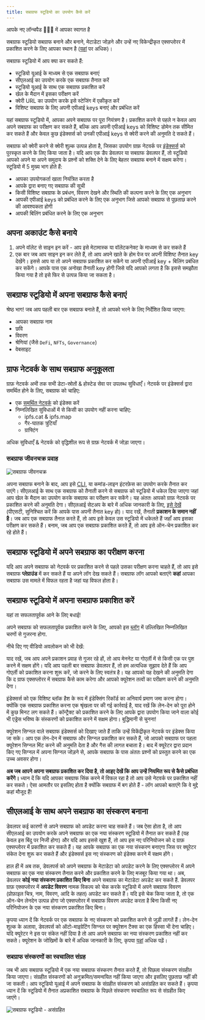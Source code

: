 ```yaml
---
title: सबग्राफ स्टूडियो का उपयोग कैसे करें
---
```


आपके नए लॉन्चपैड 👩🏽‍🚀 में आपका स्वागत है

सबग्राफ स्टूडियो सबग्राफ बनाने और बनाने, मेटाडेटा जोड़ने और उन्हें नए विकेन्द्रीकृत एक्सप्लोरर में प्रकाशित करने के लिए आपका स्थान है ([यहां](/network/explorer) पर अधिक)।

सबग्राफ स्टूडियो में आप क्या कर सकते हैं:

- स्टूडियो यूआई के माध्यम से एक सबग्राफ बनाएं
- सीएलआई का उपयोग करके एक सबग्राफ तैनात करें
- स्टूडियो यूआई के साथ एक सबग्राफ प्रकाशित करें
- खेल के मैदान में इसका परीक्षण करें
- क्वेरी URL का उपयोग करके इसे स्टेजिंग में एकीकृत करें
- विशिष्ट सबग्राफ के लिए अपनी एपीआई keys बनाएं और प्रबंधित करें

यहां सबग्राफ स्टूडियो में, आपका अपने सबग्राफ पर पूरा नियंत्रण है। प्रकाशित करने से पहले न केवल आप अपने सबग्राफ का परीक्षण कर सकते हैं, बल्कि आप अपनी एपीआई keys को विशिष्ट डोमेन तक सीमित कर सकते हैं और केवल कुछ इंडेक्सर्स को उनकी एपीआई keys से क्वेरी करने की अनुमति दे सकते हैं।

सबग्राफ को क्वेरी करने से क्वेरी शुल्क उत्पन्न होता है, जिसका उपयोग ग्राफ़ नेटवर्क पर [इंडेक्सर्स](/network/indexing) को पुरस्कृत करने के लिए किया जाता है। यदि आप एक डैप डेवलपर या सबग्राफ डेवलपर हैं, तो स्टूडियो आपको अपने या अपने समुदाय के प्रश्नों को शक्ति देने के लिए बेहतर सबग्राफ बनाने में सक्षम करेगा। स्टूडियो में 5 मुख्य भाग होते हैं:

- आपका उपयोगकर्ता खाता नियंत्रित करता है
- आपके द्वारा बनाए गए सबग्राफ की सूची
- किसी विशिष्ट सबग्राफ के प्रबंधन, विवरण देखने और स्थिति की कल्पना करने के लिए एक अनुभाग
- आपकी एपीआई keys को प्रबंधित करने के लिए एक अनुभाग जिसे आपको सबग्राफ से पूछताछ करने की आवश्यकता होगी
- आपकी बिलिंग प्रबंधित करने के लिए एक अनुभाग

## अपना अकाउंट कैसे बनाये

1. अपने वॉलेट से साइन इन करें - आप इसे मेटामास्क या वॉलेटकनेक्ट के माध्यम से कर सकते हैं
1. एक बार जब आप साइन इन कर लेते हैं, तो आप अपने खाते के होम पेज पर अपनी विशिष्ट तैनात key देखेंगे। इससे आप या तो अपने सबग्राफ प्रकाशित कर सकेंगे या अपनी एपीआई key + बिलिंग प्रबंधित कर सकेंगे। आपके पास एक अनोखा तैनाती key होगी जिसे यदि आपको लगता है कि इससे समझौता किया गया है तो इसे फिर से उत्पन्न किया जा सकता है।

## सबग्राफ स्टूडियो में अपना सबग्राफ कैसे बनाएं

श्रेष्ठ भाग! जब आप पहली बार एक सबग्राफ बनाते हैं, तो आपको भरने के लिए निर्देशित किया जाएगा:

- आपका सबग्राफ नाम
- छवि
- विवरण
- श्रेणियां (जैसे ` DeFi `, ` NFTs `, `Governance`)
- वेबसाइट

## ग्राफ नेटवर्क के साथ सबग्राफ अनुकूलता

ग्राफ़ नेटवर्क अभी तक सभी डेटा-स्रोतों & होस्टेड सेवा पर उपलब्ध सुविधाएँ। नेटवर्क पर इंडेक्सर्स द्वारा समर्थित होने के लिए, सबग्राफ को चाहिए:

- एक [समर्थित नेटवर्क](/developing/supported-networks) को इंडेक्स करें
- निम्नलिखित सुविधाओं में से किसी का उपयोग नहीं करना चाहिए:
  - ipfs.cat & ipfs.map
  - गैर-घातक त्रुटियाँ
  - ग्राफ्टिंग

अधिक सुविधाएँ & नेटवर्क को वृद्धिशील रूप से ग्राफ़ नेटवर्क में जोड़ा जाएगा।

### सबग्राफ जीवनचक्र प्रवाह

![सबग्राफ जीवनचक्र](/img/subgraph-lifecycle.png)

अपना सबग्राफ बनाने के बाद, आप इसे [CLI](https://github.com/graphprotocol/graph-cli), या कमांड-लाइन इंटरफ़ेस का उपयोग करके तैनात कर पाएंगे। सीएलआई के साथ एक सबग्राफ को तैनाती करने से सबग्राफ को स्टूडियो में धकेल दिया जाएगा जहां आप खेल के मैदान का उपयोग करके सबग्राफ का परीक्षण कर सकेंगे। यह अंततः आपको ग्राफ़ नेटवर्क पर प्रकाशित करने की अनुमति देगा। सीएलआई सेटअप के बारे में अधिक जानकारी के लिए, [इसे देखें](/developing/defining-a-subgraph#install-the-graph-cli) (पीएसटी, सुनिश्चित करें कि आपके पास अपनी तैनात key हो)। याद रखें, तैनाती **प्रकाशन के समान नहीं है**। जब आप एक सबग्राफ तैनात करते हैं, तो आप इसे केवल उस स्टूडियो में धकेलते हैं जहाँ आप इसका परीक्षण कर सकते हैं। बनाम, जब आप एक सबग्राफ प्रकाशित करते हैं, तो आप इसे ऑन-चेन प्रकाशित कर रहे होते हैं।

## सबग्राफ स्टूडियो में अपने सबग्राफ का परीक्षण करना

यदि आप अपने सबग्राफ को नेटवर्क पर प्रकाशित करने से पहले उसका परीक्षण करना चाहते हैं, तो आप इसे सबग्राफ **प्लेग्राउंड** में कर सकते हैं या अपने लॉग देख सकते हैं। सबग्राफ लॉग आपको बताएंगे **कहां** आपका सबग्राफ उस मामले में विफल रहता है जहां यह विफल होता है।

## सबग्राफ स्टूडियो में अपना सबग्राफ प्रकाशित करें

यहां ता सफलतापूर्वक आने के लिए बधाई!

अपने सबग्राफ को सफलतापूर्वक प्रकाशित करने के लिए, आपको इस [ब्लॉग](https://thegraph.com/blog/build-with-subgraph-studio) में उल्लिखित निम्नलिखित चरणों से गुजरना होगा.

नीचे दिए गए वीडियो अवलोकन को भी देखें:

<VideoEmbed youtube="HfDgC2oNnwo" />

याद रखें, जब आप अपने प्रकाशन प्रवाह से गुजर रहे हों, तो आप मेननेट या गोएर्ली में से किसी एक पर पुश करने में सक्षम होंगे। यदि आप पहली बार सबग्राफ डेवलपर हैं, तो हम अत्यधिक सुझाव देते हैं कि आप गोएर्ली को प्रकाशित करना शुरू करें, जो करने के लिए स्वतंत्र है। यह आपको यह देखने की अनुमति देगा कि द ग्राफ एक्सप्लोरर में सबग्राफ कैसे काम करेगा और आपको क्यूरेशन तत्वों का परीक्षण करने की अनुमति देगा।

इंडेक्सर्स को एक विशिष्ट ब्लॉक हैश के रूप में इंडेक्सिंग रिकॉर्ड का अनिवार्य प्रमाण जमा करना होगा। क्योंकि एक सबग्राफ प्रकाशित करना एक श्रृंखला पर की गई कार्रवाई है, याद रखें कि लेन-देन को पूरा होने में कुछ मिनट लग सकते हैं। कॉन्ट्रैक्ट को प्रकाशित करने के लिए आपके द्वारा उपयोग किया जाने वाला कोई भी एड्रेस भविष्य के संस्करणों को प्रकाशित करने में सक्षम होगा। बुद्धिमानी से चुनना!

क्यूरेशन सिग्नल वाले सबग्राफ इंडेक्सर्स को दिखाए जाते हैं ताकि उन्हें विकेंद्रीकृत नेटवर्क पर इंडेक्स किया जा सके। आप एक लेन-देन में सबग्राफ और सिग्नल प्रकाशित कर सकते हैं, जो आपको सबग्राफ पर पहला क्यूरेशन सिग्नल मिंट करने की अनुमति देता है और गैस की लागत बचाता है। बाद में क्यूरेटर द्वारा प्रदान किए गए सिग्नल में अपना सिग्नल जोड़ने से, आपके सबग्राफ के पास अंततः प्रश्नों को प्रस्तुत करने का एक उच्च अवसर होगा।

**अब जब आपने अपना सबग्राफ प्रकाशित कर दिया है, तो आइए देखें कि आप उन्हें नियमित रूप से कैसे प्रबंधित करेंगे।** ध्यान दें कि यदि आपका सबग्राफ सिंक करने में विफल रहा है तो आप उसे नेटवर्क पर प्रकाशित नहीं कर सकते। ऐसा आमतौर पर इसलिए होता है क्योंकि सबग्राफ में बग होते हैं - लॉग आपको बताएंगे कि वे मुद्दे कहां मौजूद हैं!

## सीएलआई के साथ अपने सबग्राफ का संस्करण बनाना

डेवलपर कई कारणों से अपने सबग्राफ को अपडेट करना चाह सकते हैं। जब ऐसा होता है, तो आप सीएलआई का उपयोग करके अपने सबग्राफ का एक नया संस्करण स्टूडियो में तैनात कर सकते हैं (यह केवल इस बिंदु पर निजी होगा) और यदि आप इससे खुश हैं, तो आप इस नए परिनियोजन को द ग्राफ़ एक्सप्लोरर में प्रकाशित कर सकते हैं। यह आपके सबग्राफ का एक नया संस्करण बनाएगा जिस पर क्यूरेटर संकेत देना शुरू कर सकते हैं और इंडेक्सर्स इस नए संस्करण को इंडेक्स करने में सक्षम होंगे।

हाल ही में अब तक, डेवलपर्स को अपने सबग्राफ के मेटाडेटा को अपडेट करने के लिए एक्सप्लोरर में अपने सबग्राफ का एक नया संस्करण तैनात करने और प्रकाशित करने के लिए मजबूर किया गया था। अब, डेवलपर **कोई नया संस्करण प्रकाशित किए बिना** अपने सबग्राफ का मेटाडेटा अपडेट कर सकते हैं. डेवलपर ग्राफ़ एक्सप्लोरर में **अपडेट विवरण** नामक विकल्प को चेक करके स्टूडियो में अपने सबग्राफ विवरण (प्रोफ़ाइल चित्र, नाम, विवरण, आदि के तहत) अपडेट कर सकते हैं। यदि इसे चेक किया जाता है, तो एक ऑन-चेन लेनदेन उत्पन्न होगा जो एक्सप्लोरर में सबग्राफ विवरण अपडेट करता है बिना किसी नए परिनियोजन के एक नया संस्करण प्रकाशित किए बिना।

कृपया ध्यान दें कि नेटवर्क पर एक सबग्राफ के नए संस्करण को प्रकाशित करने से जुड़ी लागतें हैं। लेन-देन शुल्क के अलावा, डेवलपर्स को ऑटो-माइग्रेटिंग सिग्नल पर क्यूरेशन टैक्स का एक हिस्सा भी देना चाहिए। यदि क्यूरेटर ने इस पर संकेत नहीं दिया है तो आप अपने सबग्राफ का नया संस्करण प्रकाशित नहीं कर सकते। क्यूरेशन के जोखिमों के बारे में अधिक जानकारी के लिए, कृपया [यहां](/network/curating) अधिक पढ़ें।

### सबग्राफ संस्करणों का स्वचालित संग्रह

जब भी आप सबग्राफ स्टूडियो में एक नया सबग्राफ संस्करण तैनात करते हैं, तो पिछला संस्करण संग्रहीत किया जाएगा। संग्रहीत संस्करणों को अनुक्रमित/समन्वयित नहीं किया जाएगा और इसलिए पूछताछ नहीं की जा सकती। आप स्टूडियो यूआई में अपने सबग्राफ के संग्रहीत संस्करण को असंग्रहित कर सकते हैं। कृपया ध्यान दें कि स्टूडियो में तैनात अप्रकाशित सबग्राफ के पिछले संस्करण स्वचालित रूप से संग्रहीत किए जाएंगे।

![सबग्राफ स्टूडियो - असंग्रहित](/img/Unarchive.png)
